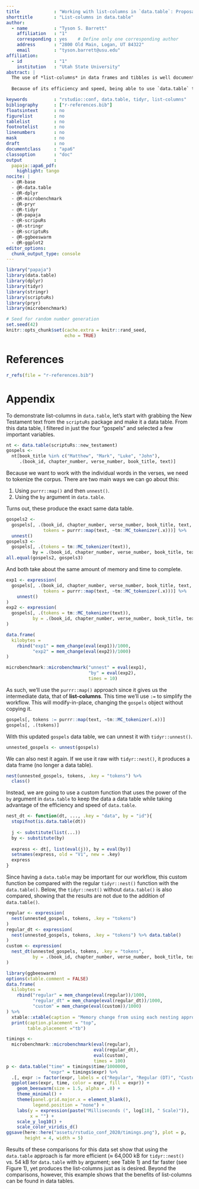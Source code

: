 ```yaml
---
title             : "Working with list-columns in `data.table`: Proposal for `rstudio::conf(2020)`"
shorttitle        : "List-columns in data.table"
author: 
  - name          : "Tyson S. Barrett"
    affiliation   : "1"
    corresponding : yes    # Define only one corresponding author
    address       : "2800 Old Main, Logan, UT 84322"
    email         : "tyson.barrett@usu.edu"
affiliation:
  - id            : "1"
    institution   : "Utah State University"
abstract: |
  The use of *list-columns* in data frames and tibbles is well documented [e.g. @jenny], providing a cognitively efficient way to organize results of complex data (e.g. several statistical models, groupings of text, data summaries, or even graphics) with corresponding data. For example, we can store text of a verse in a list for each verse, chapter, book, and volume. This allows the text to be of variable sizes without overly complicating or adding redundancies to the structure of the data.  In turn, this can reduce the difficulty to appropriately analyze the data stored in the list-column. \newline
  
  Because of its efficiency and speed, being able to use `data.table` to work with list-columns would be beneficial in many data contexts (i.e. to reduce memory usage in large data sets). I show how one can create list-columns in a data table using `purrr::map()` and the `by` argument in `data.table`. I further show the `tidyr::nest()` function and show a more efficient approach when using a data table. Results using `microbenchmark` and `pryr` show the speed and efficiency of using `data.table` to work with list-columns. An example walk-through is provided in the appendix herein. 

keywords          : "rstudio::conf, data.table, tidyr, list-columns"
bibliography      : ["r-references.bib"]
floatsintext      : no
figurelist        : no
tablelist         : no
footnotelist      : no
linenumbers       : no
mask              : no
draft             : no
documentclass     : "apa6"
classoption       : "doc"
output            : 
  papaja::apa6_pdf:
    highlight: tango
nocite: |
  - @R-base
  - @R-data.table
  - @R-dplyr
  - @R-microbenchmark
  - @R-pryr
  - @R-tidyr
  - @R-papaja
  - @R-scripuRs
  - @R-stringr
  - @R-scriptuRs
  - @R-ggbeeswarm
  - @R-ggplot2
editor_options: 
  chunk_output_type: console
---
```


```r
library("papaja")
library(data.table)
library(dplyr)
library(tidyr)
library(stringr)
library(scriptuRs)
library(pryr)
library(microbenchmark)
```

```r
# Seed for random number generation
set.seed(42)
knitr::opts_chunk$set(cache.extra = knitr::rand_seed,
                      echo = TRUE)
```



# References
```r
r_refs(file = "r-references.bib")
```

\begingroup
\setlength{\parindent}{-0.5in}
\setlength{\leftskip}{0.5in}

<div id = "refs"></div>
\endgroup

\newpage
# Appendix

To demonstrate list-columns in `data.table`, let's start with grabbing the New Testament text from the `scriptuRs` package and make it a data table. From this data table, I filtered in just the four "gospels" and selected a few important variables.
```r
nt <- data.table(scriptuRs::new_testament)
gospels <- 
  nt[book_title %in% c("Matthew", "Mark", "Luke", "John"), 
     .(book_id, chapter_number, verse_number, book_title, text)]
```

Because we want to work with the individual words in the verses, we need to tokenize the corpus. There are two main ways we can go about this:

1. Using `purrr::map()` and then `unnest()`.
2. Using the `by` argument in `data.table`.

\noindent Turns out, these produce the exact same data table.
```r
gospels2 <- 
  gospels[, .(book_id, chapter_number, verse_number, book_title, text,
              tokens = purrr::map(text, ~tm::MC_tokenizer(.x)))] %>% 
  unnest()
gospels3 <- 
  gospels[, .(tokens = tm::MC_tokenizer(text)), 
          by = .(book_id, chapter_number, verse_number, book_title, text)]
all.equal(gospels2, gospels3)
```

\noindent And both take about the same amount of memory and time to complete. 
```r
exp1 <- expression(
  gospels[, .(book_id, chapter_number, verse_number, book_title, text,
              tokens = purrr::map(text, ~tm::MC_tokenizer(.x)))] %>% 
    unnest()
)
exp2 <- expression(
  gospels[, .(tokens = tm::MC_tokenizer(text)), 
          by = .(book_id, chapter_number, verse_number, book_title, text)]
)
```
```r
data.frame(
  kilobytes = 
    rbind("exp1" = mem_change(eval(exp1))/1000,
          "exp2" = mem_change(eval(exp2))/1000)
)

microbenchmark::microbenchmark("unnest" = eval(exp1),
                               "by" = eval(exp2), 
                               times = 10)
```

\noindent As such, we'll use the `purrr::map()` approach since it gives us the intermediate data, that of **list-columns**. This time we'll use `:=` to simplify the workflow. This will modify-in-place, changing the `gospels` object without copying it.
```r
gospels[, tokens := purrr::map(text, ~tm::MC_tokenizer(.x))]
gospels[, .(tokens)]
```

With this updated `gospels` data table, we can unnest it with `tidyr::unnest()`.
```r
unnested_gospels <- unnest(gospels)
```
\noindent We can also nest it again. If we use it raw with `tidyr::nest()`, it produces a data frame (no longer a data table).
```r
nest(unnested_gospels, tokens, .key = "tokens") %>% 
  class()
```
\noindent Instead, we are going to use a custom function that uses the power of the `by` argument in `data.table` to keep the data a data table while taking advantage of the efficiency and speed of `data.table`.
```r
nest_dt <- function(dt, ..., .key = "data", by = "id"){
  stopifnot(is.data.table(dt))
  
  j <- substitute(list(...))
  by <- substitute(by)
  
  express <- dt[, list(eval(j)), by = eval(by)]
  setnames(express, old = "V1", new = .key)
  express
}
```

Since having a `data.table` may be important for our workflow, this custom function be compared with the regular `tidyr::nest()` function with the `data.table()`. Below, the `tidyr::nest()` without `data.table()` is also compared, showing that the results are not due to the addition of `data.table()`.
```r
regular <- expression(
  nest(unnested_gospels, tokens, .key = "tokens")
)
regular_dt <- expression(
  nest(unnested_gospels, tokens, .key = "tokens") %>% data.table()
)
custom <- expression(
  nest_dt(unnested_gospels, tokens, .key = "tokens", 
          by = .(book_id, chapter_number, verse_number, book_title, text))
)
```
```r
library(ggbeeswarm)
options(xtable.comment = FALSE)
data.frame(
  kilobytes = 
    rbind("regular" = mem_change(eval(regular))/1000,
          "regular_dt" = mem_change(eval(regular_dt))/1000,
          "custom" = mem_change(eval(custom))/1000)
) %>% 
  xtable::xtable(caption = "Memory change from using each nesting approach.") %>% 
  print(caption.placement = "top",
        table.placement ="tb")
```
```r
timings <- 
  microbenchmark::microbenchmark(eval(regular),
                                 eval(regular_dt),
                                 eval(custom), 
                                 times = 100)
p <- data.table("time" = timings$time/1000000, 
                "expr" = timings$expr) %>% 
  .[, expr := factor(expr, labels = c("Regular", "Regular (DT)", "Custom"))] %>% 
  ggplot(aes(expr, time, color = expr, fill = expr)) +
    geom_beeswarm(size = 1.5, alpha = .8) +
    theme_minimal() +
    theme(panel.grid.major.x = element_blank(),
          legend.position = "none") +
    labs(y = expression(paste("Milliseconds (", log[10], " Scale)")),
         x = "") +
    scale_y_log10() +
    scale_color_viridis_d()
ggsave(here::here("assets/rstudio_conf_2020/timings.png"), plot = p,
       height = 4, width = 5)
```

Results of these comparisons for this data set show that using the `data.table` approach is far more efficient ($\approx$ 64,000 kB for `tidyr::nest()` vs. 54 kB for `data.table` with `by` argument; see Table 1) and far faster (see Figure 1), yet produces the list-columns just as is desired. Beyond the comparisons, however, this example shows that the benefits of list-columns can be found in data tables.

\begin{figure}[htb]
  \centering
  \includegraphics[width=0.7\textwidth]{timings.png}
  \caption{Speed comparisons for each nesting approach.}
\end{figure}
